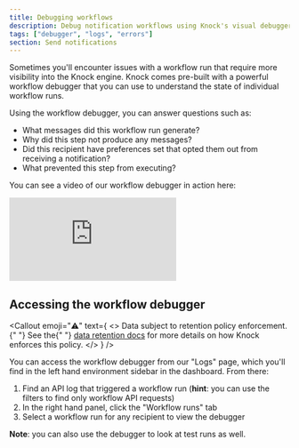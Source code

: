 ```yaml
---
title: Debugging workflows
description: Debug notification workflows using Knock's visual debugger and API logs to trace message delivery and identify issues.
tags: ["debugger", "logs", "errors"]
section: Send notifications
---
```


Sometimes you'll encounter issues with a workflow run that require more visibility into the Knock engine. Knock comes pre-built with a powerful workflow debugger that you can use to understand the state of individual workflow runs.

Using the workflow debugger, you can answer questions such as:

- What messages did this workflow run generate?
- Why did this step not produce any messages?
- Did this recipient have preferences set that opted them out from receiving a notification?
- What prevented this step from executing?

You can see a video of our workflow debugger in action here:

<div style={{ position: "relative", paddingBottom: "56.25%", height: 0 }}>
  <iframe
    src="https://www.loom.com/embed/77c2a99f63914dda83abf6653b4711b8"
    frameBorder="0"
    allowFullScreen
    style={{
      position: "absolute",
      top: 0,
      left: 0,
      width: "100%",
      height: "100%",
    }}
  ></iframe>
</div>

## Accessing the workflow debugger

<Callout
  emoji="⚠️"
  text={
    <>
      <span className="font-bold">
        Data subject to retention policy enforcement.
      </span>{" "}
      See the{" "}
      <a href="/manage-your-account/data-retention">data retention docs</a> for
      more details on how Knock enforces this policy.
    </>
  }
/>

You can access the workflow debugger from our "Logs" page, which you'll find in the left hand environment sidebar in the dashboard. From there:

1. Find an API log that triggered a workflow run (**hint**: you can use the filters to find only workflow API requests)
2. In the right hand panel, click the "Workflow runs" tab
3. Select a workflow run for any recipient to view the debugger

**Note**: you can also use the debugger to look at test runs as well.
